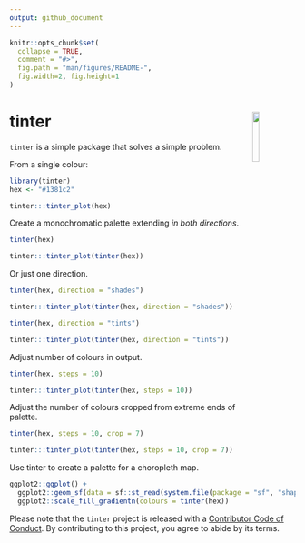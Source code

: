 ```yaml
---
output: github_document
---
```


<!-- README.md is generated from README.Rmd. Please edit that file -->

```r
knitr::opts_chunk$set(
  collapse = TRUE,
  comment = "#>",
  fig.path = "man/figures/README-",
  fig.width=2, fig.height=1
)
```

# tinter <img src="man/figures/logo.png" align="right" width='15%'/>

<!-- [![lifecycle](https://img.shields.io/badge/lifecycle-experimental-orange.svg)](https://www.tidyverse.org/lifecycle/#experimental) -->
<!-- [![Travis build status](https://travis-ci.org/sebdalgarno/tinter.svg?branch=master)](https://travis-ci.org/sebdalgarno/tinter) -->
<!--  [![AppVeyor build status](https://ci.appveyor.com/api/projects/status/github/sebdalgarno/tinter?branch=master&svg=true)](https://ci.appveyor.com/project/sebdalgarno/tinter) -->
<!--  [![Coverage status](https://codecov.io/gh/sebdalgarno/tinter/branch/master/graph/badge.svg)](https://codecov.io/github/sebdalgarno/tinter?branch=master) -->
<!-- [![License: MIT](https://img.shields.io/badge/License-MIT-green.svg)](https://opensource.org/licenses/MIT) -->

`tinter` is a simple package that solves a simple problem. 

From a single colour:

```r
library(tinter)
hex <- "#1381c2"
```

```r
tinter:::tinter_plot(hex)
```

Create a monochromatic palette extending *in both directions*.

```r
tinter(hex)
```

```r
tinter:::tinter_plot(tinter(hex))
```

Or just one direction.

```r
tinter(hex, direction = "shades")
```

```r
tinter:::tinter_plot(tinter(hex, direction = "shades"))

```

```r
tinter(hex, direction = "tints")
```

```r
tinter:::tinter_plot(tinter(hex, direction = "tints"))

```

Adjust number of colours in output.

```r
tinter(hex, steps = 10)
```

```r
tinter:::tinter_plot(tinter(hex, steps = 10))
```

Adjust the number of colours cropped from extreme ends of palette.

```r
tinter(hex, steps = 10, crop = 7)
```

```r
tinter:::tinter_plot(tinter(hex, steps = 10, crop = 7))
```

Use tinter to create a palette for a choropleth map.

```r
ggplot2::ggplot() +
  ggplot2::geom_sf(data = sf::st_read(system.file(package = "sf", "shape/nc.shp")), ggplot2::aes(fill = AREA)) +
  ggplot2::scale_fill_gradientn(colours = tinter(hex))
```

Please note that the `tinter` project is released with a [Contributor Code of Conduct](CODE_OF_CONDUCT.md). By contributing to this project, you agree to abide by its terms.
